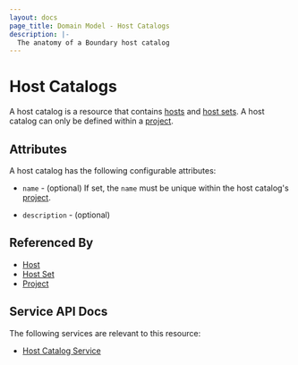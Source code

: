 ```yaml
---
layout: docs
page_title: Domain Model - Host Catalogs
description: |-
  The anatomy of a Boundary host catalog
---
```


# Host Catalogs

A host catalog is a resource
that contains [hosts][] and [host sets][].
A host catalog can only be defined within a [project][].

## Attributes

A host catalog has the following configurable attributes:

- `name` - (optional)
  If set, the `name` must be unique within the host catalog's [project][].

- `description` - (optional)

## Referenced By

- [Host][]
- [Host Set][]
- [Project][]

[host set]: /docs/concepts/domain-model/host-sets
[host sets]: /docs/concepts/domain-model/host-sets
[host]: /docs/concepts/domain-model/hosts
[hosts]: /docs/concepts/domain-model/hosts
[project]: /docs/concepts/domain-model/scopes#projects

## Service API Docs

The following services are relevant to this resource:

- [Host Catalog Service](/api-docs/host-catalog-service)

